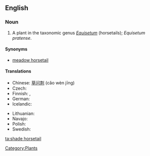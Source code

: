 ==English==

===Noun===
{{en-noun|sg=[[shade]] [[horsetail]]}}

# A plant in the taxonomic genus ''[[Equisetum]]'' (horsetails); ''Equisetum pratense''.

====Synonyms====
* [[meadow horsetail]]

====Translations====
{{trans-top|Equisetum pratense}}
* Chinese: [[草问荆]] (cǎo wèn jīng)
* Czech: {{t|cs|přeslička luční}}
* Finnish: {{t+|fi|lehtokorte}}, {{t-|fi|niittykorte}}
* German: {{t|de|Wiesen-Schachtelhalm|m}}
* Icelandic: {{t|is|vallelfting|f}}
{{trans-mid}}
* Lithuanian: {{t|lt|ožkabarzdis asiūklis|xs=Lithuanian}}
* Navajo: {{tø|nv|ałtį́į́ jikʼáshí}}
* Polish: {{t|pl|skrzyp łąkowy|m}}
* Swedish: {{t|sv|ängsfräken}}
{{trans-bottom}}

[[Category:Plants]]

[[ta:shade horsetail]]